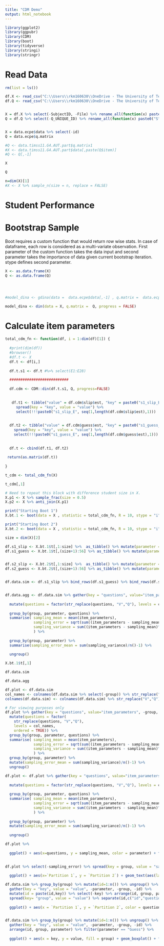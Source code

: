 ```yaml
---
title: "CDM Demo"
output: html_notebook
---
```



```r
library(ggplot2)
library(ggpubr)
library(CDM)
library(boot)
library(tidyverse)
library(stringi)
library(stringr)
```

# Read Data
```r
rm(list = ls())

df.X <- read_csv("C:\\Users\\rkm160630\\OneDrive - The University of Texas at Dallas\\Ritesh Folder\\PhD\\FirstYearProject\\data\\X.csv") %>% mutate_all(as.integer)
df.Q <- read_csv("C:\\Users\\rkm160630\\OneDrive - The University of Texas at Dallas\\Ritesh Folder\\PhD\\FirstYearProject\\data\\Q.csv") %>% mutate_all(as.integer)


X = df.X %>% select(-SubjectID, -File) %>% rename_all(function(x) paste0("Q",x))
Q = df.Q %>% select(-Q_UNIQUE_ID) %>% rename_all(function(x) paste0("S",x))


X = data.ecpe$data %>% select(-id)
Q = data.ecpe$q.matrix

#Q <- data.timss11.G4.AUT.part$q.matrix1
#X <- data.timss11.G4.AUT.part$data[,paste(Q$item)]
#Q <- Q[,-1]


```

```r
X
```

```r
Q
```

```r
n=dim(X)[1]
#X <- X %>% sample_n(size = n, replace = FALSE)
```

# Student Performance


# Bootstrap Sample 

Boot requires a custom function that would return row wise stats. In case of dataframe, each row is considered as a multi-variate observation. First parameter of the custom function takes the data input and second parameter takes the importance of data given current bootstrap iteration. stype defines second parameter.



```r



X <- as.data.frame(X) 
Q <- as.data.frame(Q) 




#model_dina <- gdina(data =  data.ecpe$data[,-1] , q.matrix =  data.ecpe$q.matrix, maxit = 10, rule = "GDINA2")

model_dina <- din(data = X, q.matrix =  Q, progress = FALSE)

```



# Calculate item parameters

```r

total_cdm_fn <- function(df, i = 1:dim(df)[1]) {
  
  #print(dim(df))
  #browser()
  #df.t <- X
  df.t <- df[i,]
  
  df.t.s1 <- df.t #%>% select(E1:E28) 

  ###########################
  
  df.cdm <- CDM::din(df.t.s1, Q, progress=FALSE)
 
  
   df.t1 <- tibble("value" = df.cdm$slip$est, "key" = paste0("s1_slip_E", seq(1,length(df.cdm$slip$est),1))) %>% 
     spread(key = "key", value = "value") %>% 
     select(!!!paste0("s1_slip_E", seq(1,length(df.cdm$slip$est),1)))
 
  
  df.t2 <- tibble("value" = df.cdm$guess$est, "key" = paste0("s1_guess_E", seq(1,length(df.cdm$guess$est),1))) %>% 
    spread(key = "key", value = "value") %>% 
    select(!!!paste0("s1_guess_E", seq(1,length(df.cdm$guess$est),1)))
  
  
  df.t <- cbind(df.t1, df.t2)
  
 return(as.matrix(df.t))
    
} 

t_cdm <- total_cdm_fn(X)

t_cdm[,1]
```

```r
# Need to repeat this block with difference student size in X. 
X.p1 <- X %>% sample_frac(size = 0.5)
X.p2 <- X %>% anti_join(X.p1)

print("Starting Boot 1")
X.bt.1 <- boot(data = X , statistic = total_cdm_fn, R = 10, stype = "i")

print("Starting Boot 2")
X.bt.2 <- boot(data = X , statistic = total_cdm_fn, R = 10, stype = "i")

size = dim(X)[2]

df.s1_slip <- X.bt.1$t[,1:size] %>%  as_tibble() %>% mutate(parameter = "Slip", group = "Partition 1")
df.s1_guess <- X.bt.1$t[,(size+1):56] %>% as_tibble() %>% mutate(parameter = "Guess", group = "Partition 1")


df.s2_slip <- X.bt.2$t[,1:size] %>%  as_tibble() %>% mutate(parameter = "Slip", group = "Partition 2")
df.s2_guess <- X.bt.2$t[,(size+1):56] %>% as_tibble() %>% mutate(parameter = "Guess", group = "Partition 2")


df.data.sim <- df.s1_slip %>% bind_rows(df.s1_guess) %>% bind_rows(df.s2_slip) %>% bind_rows(df.s2_guess) 


df.data.agg <- df.data.sim %>% gather(key = "questions", value="item_parameters", -group, -parameter) %>% 
  
  mutate(questions = factor(str_replace(questions, "V","Q"), levels = col_names, ordered = TRUE)) %>% 
  
  group_by(group, parameter, questions) %>% 
  summarise( sampling_mean = mean(item_parameters), 
             sampling_error = sqrt(sum((item_parameters - sampling_mean)^2)/(n() - 1)), 
             sampling_variance = sum((item_parameters - sampling_mean)^2)/(n() - 1)
             ) %>% 
  
  group_by(group, parameter) %>% 
  summarise(sampling_error_mean = sum(sampling_variance)/n()-1) %>%
  
  ungroup()
```


```r
X.bt.1$t[,1]
```

```r
df.data.sim
```

```r
df.data.agg
```

```r
df.plot <- df.data.sim
col_names <- colnames(df.data.sim %>% select(-group)) %>% str_replace("V","Q")
colnames(df.data.sim) <- colnames(df.data.sim) %>% str_replace("V","Q")

# For viewing purposes only
df.plot %>% gather(key = "questions", value="item_parameters", -group, -parameter) %>% 
  mutate(questions = factor(
    str_replace(questions, "V","Q"), 
    levels = col_names, 
    ordered = TRUE)) %>% 
  group_by(group, parameter, questions) %>% 
  summarise( sampling_mean = mean(item_parameters), 
             sampling_error = sqrt(sum((item_parameters - sampling_mean)^2)/(n() - 1)), 
             sampling_variance = sum((item_parameters - sampling_mean)^2)/(n() - 1)
             ) %>% 
  group_by(group, parameter) %>% 
  mutate(sampling_error_mean = sum(sampling_variance)/n()-1) %>%
  ungroup()

```


```r
df.plot <- df.plot %>% gather(key = "questions", value="item_parameters", -group, -parameter) %>% 
  
  mutate(questions = factor(str_replace(questions, "V","Q"), levels = col_names, ordered = TRUE)) %>% 
  
  group_by(group, parameter, questions) %>% 
  summarise( sampling_mean = mean(item_parameters), 
             sampling_error = sqrt(sum((item_parameters - sampling_mean)^2)/(n() - 1)), 
             sampling_variance = sum((item_parameters - sampling_mean)^2)/(n() - 1)
             ) %>% 
  
  group_by(group, parameter) %>% 
  mutate(sampling_error_mean = sum(sampling_variance)/n()-1) %>%
  
  ungroup()
```


```r

df.plot %>%
  
  ggplot() + aes(x=questions, y = sampling_mean, color = parameter) + facet_grid(group ~ .  )  +geom_pointrange( aes(ymin=sampling_mean - sampling_error, 
                                                                                                                          ymax=sampling_mean + sampling_error), width=.2) + geom_point(size = 1) + theme(strip.text.y = element_text(angle = 0)) + ggtitle("Item Parameters estimated over 1000 Bootstrap samples")


```






```r

df.plot %>% select(-sampling_error) %>% spread(key = group, value = "sampling_mean") %>%
  
  ggplot() + aes(x=`Partition 1`, y = `Partition 2`) + geom_text(aes(label = questions)) + geom_abline(aes(intercept = 0, slope = 1)) + facet_wrap(parameter~., scales = "free") + ggtitle(paste("Student sample size is", n/2, "for each partition"))

```

```r

df.data.sim %>% group_by(group) %>% mutate(id=1:n()) %>% ungroup() %>% 
  gather(key = "key", value = "value", -parameter, -group, -id) %>% 
  mutate(id = paste(id,key)) %>% select(-key) %>% arrange(id, group, parameter) %>% 
  spread(key= "group", value = "value") %>% separate(id,c("id","question"), " " ) %>% select(-id)  %>%
  
  ggplot() + aes(x = `Partition 1`, y = `Partition 2`, color = question) + geom_point(show.legend = FALSE) + facet_wrap(.~parameter, scales = "free")



```

```r

df.data.sim %>% group_by(group) %>% mutate(id=1:n()) %>% ungroup() %>% 
  gather(key = "key", value = "value", -parameter, -group, -id) %>% 
  arrange(id, group, parameter) %>% filter(parameter == "Guess") %>%
  
  ggplot() + aes(x = key, y = value, fill = group) + geom_boxplot() + facet_wrap(.~parameter, scales = "free") + coord_flip()



```



